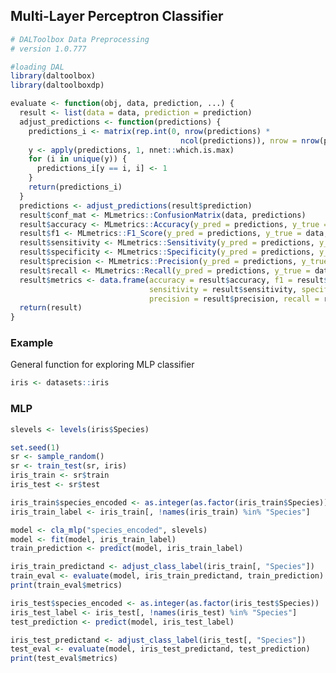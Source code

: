 ## Multi-Layer Perceptron Classifier

```r
# DALToolbox Data Preprocessing
# version 1.0.777

#loading DAL
library(daltoolbox) 
library(daltoolboxdp)

evaluate <- function(obj, data, prediction, ...) {
  result <- list(data = data, prediction = prediction)
  adjust_predictions <- function(predictions) {
    predictions_i <- matrix(rep.int(0, nrow(predictions) *
                                      ncol(predictions)), nrow = nrow(predictions), ncol = ncol(predictions))
    y <- apply(predictions, 1, nnet::which.is.max)
    for (i in unique(y)) {
      predictions_i[y == i, i] <- 1
    }
    return(predictions_i)
  }
  predictions <- adjust_predictions(result$prediction)
  result$conf_mat <- MLmetrics::ConfusionMatrix(data, predictions)
  result$accuracy <- MLmetrics::Accuracy(y_pred = predictions, y_true = data)
  result$f1 <- MLmetrics::F1_Score(y_pred = predictions, y_true = data, positive = 1)
  result$sensitivity <- MLmetrics::Sensitivity(y_pred = predictions, y_true = data, positive = 1)
  result$specificity <- MLmetrics::Specificity(y_pred = predictions, y_true = data, positive = 1)
  result$precision <- MLmetrics::Precision(y_pred = predictions, y_true = data, positive = 1)
  result$recall <- MLmetrics::Recall(y_pred = predictions, y_true = data, positive = 1)
  result$metrics <- data.frame(accuracy = result$accuracy, f1 = result$f1,
                               sensitivity = result$sensitivity, specificity = result$specificity,
                               precision = result$precision, recall = result$recall)
  return(result)
}
```

### Example
General function for exploring MLP classifier

```r
iris <- datasets::iris
```

### MLP

```r
slevels <- levels(iris$Species)

set.seed(1)
sr <- sample_random()
sr <- train_test(sr, iris)
iris_train <- sr$train
iris_test <- sr$test

iris_train$species_encoded <- as.integer(as.factor(iris_train$Species))
iris_train_label <- iris_train[, !names(iris_train) %in% "Species"]

model <- cla_mlp("species_encoded", slevels)
model <- fit(model, iris_train_label)
train_prediction <- predict(model, iris_train_label)

iris_train_predictand <- adjust_class_label(iris_train[, "Species"])
train_eval <- evaluate(model, iris_train_predictand, train_prediction)
print(train_eval$metrics)

iris_test$species_encoded <- as.integer(as.factor(iris_test$Species))
iris_test_label <- iris_test[, !names(iris_test) %in% "Species"]
test_prediction <- predict(model, iris_test_label)

iris_test_predictand <- adjust_class_label(iris_test[, "Species"])
test_eval <- evaluate(model, iris_test_predictand, test_prediction)
print(test_eval$metrics)
```
